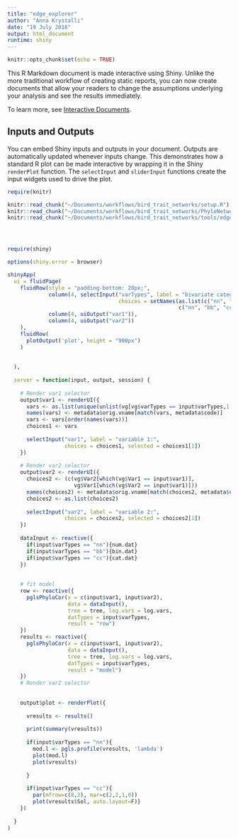 ```yaml
---
title: "edge_explorer"
author: "Anna Krystalli"
date: "19 July 2016"
output: html_document
runtime: shiny
---
```


```r
knitr::opts_chunk$set(echo = TRUE)
```

This R Markdown document is made interactive using Shiny. Unlike the more traditional workflow of creating static reports, you can now create documents that allow your readers to change the assumptions underlying your analysis and see the results immediately. 

To learn more, see [Interactive Documents](http://rmarkdown.rstudio.com/authoring_shiny.html).

## Inputs and Outputs

You can embed Shiny inputs and outputs in your document. Outputs are automatically updated whenever inputs change.  This demonstrates how a standard R plot can be made interactive by wrapping it in the Shiny `renderPlot` function. The `selectInput` and `sliderInput` functions create the input widgets used to drive the plot.
```r
require(knitr)

knitr::read_chunk("~/Documents/workflows/bird_trait_networks/setup.R")
knitr::read_chunk("~/Documents/workflows/bird_trait_networks/PhyloNetworker_functions.R")
knitr::read_chunk("~/Documents/workflows/bird_trait_networks/tools/edge_explorer_setup.R")
```

```r
```
```r
```

```r
```


```r

require(shiny)  

options(shiny.error = browser)

shinyApp(
  ui = fluidPage(
    fluidRow(style = "padding-bottom: 20px;",
             column(4, selectInput("varTypes", label = "bivariate category:",
                                   choices = setNames(as.list(c("nn", "bb", "cc")), 
                                                      c("nn", "bb", "cc")), selected = "cc")),
             column(4, uiOutput("var1")),
             column(4, uiOutput("var2"))     
    ),
    fluidRow(
      plotOutput('plot', height = "900px")  
    )
    
    
  ),
  
  server = function(input, output, session) {
    
    # Render var1 selector
    output$var1 <- renderUI({
      vars <- as.list(unique(unlist(vg[vg$varTypes == input$varTypes,1:2])))
      names(vars) <- metadata$orig.vname[match(vars, metadata$code)]
      vars <- vars[order(names(vars))]
      choices1 <- vars
      
      selectInput("var1", label = "variable 1:",
                  choices = choices1, selected = choices1[1])
    })
    
    # Render var2 selector
    output$var2 <- renderUI({
      choices2 <- (c(vg$Var2[which(vg$Var1 == input$var1)],
                     vg$Var1[which(vg$Var2 == input$var1)]))
      names(choices2) <- metadata$orig.vname[match(choices2, metadata$code)]
      choices2 <- as.list(choices2)
      
      selectInput("var2", label = "variable 2:",
                  choices = choices2, selected = choices2[1])
    })
    
    dataInput <- reactive({
      if(input$varTypes == "nn"){num.dat}
      if(input$varTypes == "bb"){bin.dat}
      if(input$varTypes == "cc"){cat.dat}
    })
    
    
    # fit model
    row <- reactive({
      pglsPhyloCor(x = c(input$var1, input$var2), 
                   data = dataInput(), 
                   tree = tree, log.vars = log.vars, 
                   datTypes = input$varTypes,
                   result = "row")
    })
    results <- reactive({
      pglsPhyloCor(x = c(input$var1, input$var2), 
                   data = dataInput(), 
                   tree = tree, log.vars = log.vars, 
                   datTypes = input$varTypes,
                   result = "model")
    })
    # Render var2 selector
    
    
    output$plot <- renderPlot({
      
      vresults <- results()
      
      print(summary(vresults))
      
      if(input$varTypes == "nn"){
        mod.l <- pgls.profile(vresults, 'lambda')
        plot(mod.l)
        plot(vresults)
        
      }
      
      if(input$varTypes == "cc"){  
        par(mfrow=c(8,2), mar=c(2,2,1,0))
        plot(vresults$Sol, auto.layout=F)}
    })
    
  }
)
```
